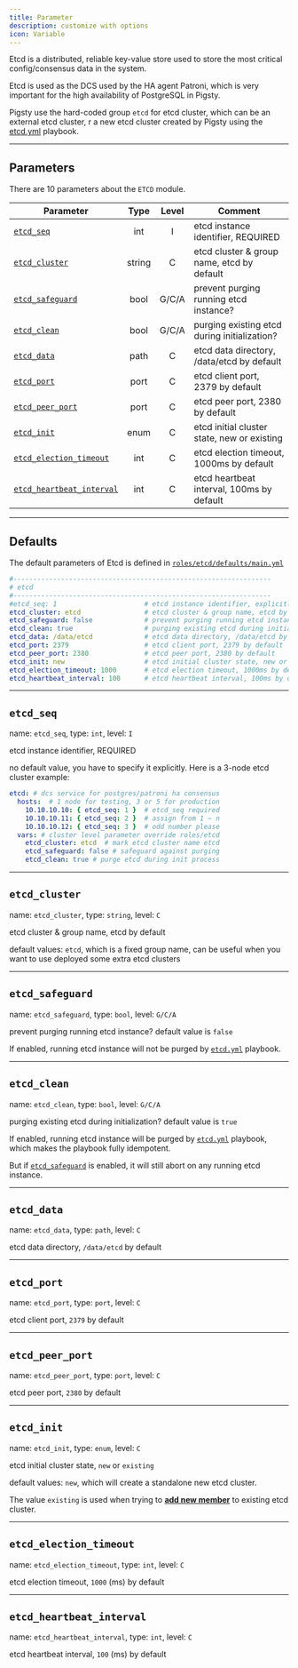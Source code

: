 ```yaml
---
title: Parameter
description: customize with options
icon: Variable
---
```



Etcd is a distributed, reliable key-value store used to store the most critical config/consensus data in the system.

Etcd is used as the DCS used by the HA agent Patroni, which is very important for the high availability of PostgreSQL in Pigsty.

Pigsty use the hard-coded group `etcd` for etcd cluster, which can be an external etcd cluster, r a new etcd cluster created by Pigsty using the [etcd.yml](https://pigsty.io/docs/etcd/playbook/#etcdyml) playbook.

------

## Parameters

There are 10 parameters about the `ETCD` module.

| Parameter                                                    |  Type  | Level | Comment                                      |
| ------------------------------------------------------------ | :----: | :---: | -------------------------------------------- |
| [`etcd_seq`](https://pigsty.io/docs/etcd/param/#etcd_seq)    |  int   |   I   | etcd instance identifier, REQUIRED           |
| [`etcd_cluster`](https://pigsty.io/docs/etcd/param/#etcd_cluster) | string |   C   | etcd cluster & group name, etcd by default   |
| [`etcd_safeguard`](https://pigsty.io/docs/etcd/param/#etcd_safeguard) |  bool  | G/C/A | prevent purging running etcd instance?       |
| [`etcd_clean`](https://pigsty.io/docs/etcd/param/#etcd_clean) |  bool  | G/C/A | purging existing etcd during initialization? |
| [`etcd_data`](https://pigsty.io/docs/etcd/param/#etcd_data)  |  path  |   C   | etcd data directory, /data/etcd by default   |
| [`etcd_port`](https://pigsty.io/docs/etcd/param/#etcd_port)  |  port  |   C   | etcd client port, 2379 by default            |
| [`etcd_peer_port`](https://pigsty.io/docs/etcd/param/#etcd_peer_port) |  port  |   C   | etcd peer port, 2380 by default              |
| [`etcd_init`](https://pigsty.io/docs/etcd/param/#etcd_init)  |  enum  |   C   | etcd initial cluster state, new or existing  |
| [`etcd_election_timeout`](https://pigsty.io/docs/etcd/param/#etcd_election_timeout) |  int   |   C   | etcd election timeout, 1000ms by default     |
| [`etcd_heartbeat_interval`](https://pigsty.io/docs/etcd/param/#etcd_heartbeat_interval) |  int   |   C   | etcd heartbeat interval, 100ms by default    |

------

## Defaults

The default parameters of Etcd is defined in [`roles/etcd/defaults/main.yml`](https://github.com/pgsty/pigsty/blob/main/roles/etcd/defaults/main.yml)

```yaml
#-----------------------------------------------------------------
# etcd
#-----------------------------------------------------------------
#etcd_seq: 1                      # etcd instance identifier, explicitly required
etcd_cluster: etcd                # etcd cluster & group name, etcd by default
etcd_safeguard: false             # prevent purging running etcd instance?
etcd_clean: true                  # purging existing etcd during initialization?
etcd_data: /data/etcd             # etcd data directory, /data/etcd by default
etcd_port: 2379                   # etcd client port, 2379 by default
etcd_peer_port: 2380              # etcd peer port, 2380 by default
etcd_init: new                    # etcd initial cluster state, new or existing
etcd_election_timeout: 1000       # etcd election timeout, 1000ms by default
etcd_heartbeat_interval: 100      # etcd heartbeat interval, 100ms by default
```

------

## `etcd_seq`

name: `etcd_seq`, type: `int`, level: `I`

etcd instance identifier, REQUIRED

no default value, you have to specify it explicitly. Here is a 3-node etcd cluster example:

```yaml
etcd: # dcs service for postgres/patroni ha consensus
  hosts:  # 1 node for testing, 3 or 5 for production
    10.10.10.10: { etcd_seq: 1 }  # etcd_seq required
    10.10.10.11: { etcd_seq: 2 }  # assign from 1 ~ n
    10.10.10.12: { etcd_seq: 3 }  # odd number please
  vars: # cluster level parameter override roles/etcd
    etcd_cluster: etcd  # mark etcd cluster name etcd
    etcd_safeguard: false # safeguard against purging
    etcd_clean: true # purge etcd during init process
```

------

## `etcd_cluster`

name: `etcd_cluster`, type: `string`, level: `C`

etcd cluster & group name, etcd by default

default values: `etcd`, which is a fixed group name, can be useful when you want to use deployed some extra etcd clusters

------

## `etcd_safeguard`

name: `etcd_safeguard`, type: `bool`, level: `G/C/A`

prevent purging running etcd instance? default value is `false`

If enabled, running etcd instance will not be purged by [`etcd.yml`](https://pigsty.io/docs/etcd/playbook/#etcdyml) playbook.

------

## `etcd_clean`

name: `etcd_clean`, type: `bool`, level: `G/C/A`

purging existing etcd during initialization? default value is `true`

If enabled, running etcd instance will be purged by [`etcd.yml`](https://pigsty.io/docs/etcd/playbook/#etcdyml) playbook, which makes the playbook fully idempotent.

But if [`etcd_safeguard`](https://pigsty.io/docs/etcd/param/#etcd_safeguard) is enabled, it will still abort on any running etcd instance.

------

## `etcd_data`

name: `etcd_data`, type: `path`, level: `C`

etcd data directory, `/data/etcd` by default

------

## `etcd_port`

name: `etcd_port`, type: `port`, level: `C`

etcd client port, `2379` by default

------

## `etcd_peer_port`

name: `etcd_peer_port`, type: `port`, level: `C`

etcd peer port, `2380` by default

------

## `etcd_init`

name: `etcd_init`, type: `enum`, level: `C`

etcd initial cluster state, `new` or `existing`

default values: `new`, which will create a standalone new etcd cluster.

The value `existing` is used when trying to [**add new member**](https://pigsty.io/docs/etcd/admin/#add-member) to existing etcd cluster.

------

## `etcd_election_timeout`

name: `etcd_election_timeout`, type: `int`, level: `C`

etcd election timeout, `1000` (ms) by default

------

## `etcd_heartbeat_interval`

name: `etcd_heartbeat_interval`, type: `int`, level: `C`

etcd heartbeat interval, `100` (ms) by default